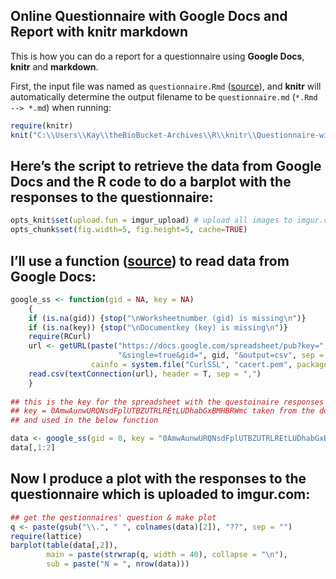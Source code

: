## Online Questionnaire with Google Docs and Report with knitr markdown
This is how you can do a report for a questionnaire using **Google Docs**, **knitr** and **markdown**.

First, the input file was named as `questionnaire.Rmd`
([source](https://github.com/gimoya/theBioBucket-Archives/blob/master/R/knitr/questionnaire.Rmd)),
and **knitr** will automatically determine the output filename to be
`questionnaire.md` (`*.Rmd --> *.md`) when running:

```r
require(knitr)
knit("C:\\Users\\Kay\\theBioBucket-Archives\\R\\knitr\\Questionnaire-with-R.Rmd")
```

## Here's the script to retrieve the data from Google Docs and the R code to do a barplot with the responses to the questionnaire:

```r
opts_knit$set(upload.fun = imgur_upload) # upload all images to imgur.com
opts_chunk$set(fig.width=5, fig.height=5, cache=TRUE)
```

## I'll use a function ([source](https://github.com/gimoya/theBioBucket-Archives/blob/master/R/Functions/google_ss.R)) to read data from Google Docs:

```r
google_ss <- function(gid = NA, key = NA)
    {
    if (is.na(gid)) {stop("\nWorksheetnumber (gid) is missing\n")}
    if (is.na(key)) {stop("\nDocumentkey (key) is missing\n")}
    require(RCurl)
    url <- getURL(paste("https://docs.google.com/spreadsheet/pub?key=", key,
                        "&single=true&gid=", gid, "&output=csv", sep = ""),
                  cainfo = system.file("CurlSSL", "cacert.pem", package = "RCurl"))
    read.csv(textConnection(url), header = T, sep = ",")
    }
	
## this is the key for the spreadsheet with the questoinaire responses
## key = 0AmwAunwURQNsdFplUTBZUTRLREtLUDhabGxBMHBRWmc taken from the documents url
## and used in the below function

data <- google_ss(gid = 0, key = "0AmwAunwURQNsdFplUTBZUTRLREtLUDhabGxBMHBRWmc")
data[,1:2]
```

## Now I produce a plot with the responses to the questionnaire which is uploaded to imgur.com:

```r
## get the qestionnaires' question & make plot
q <- paste(gsub("\\.", " ", colnames(data)[2]), "??", sep = "")
require(lattice)
barplot(table(data[,2]), 
        main = paste(strwrap(q, width = 40), collapse = "\n"),
        sub = paste("N = ", nrow(data)))
```